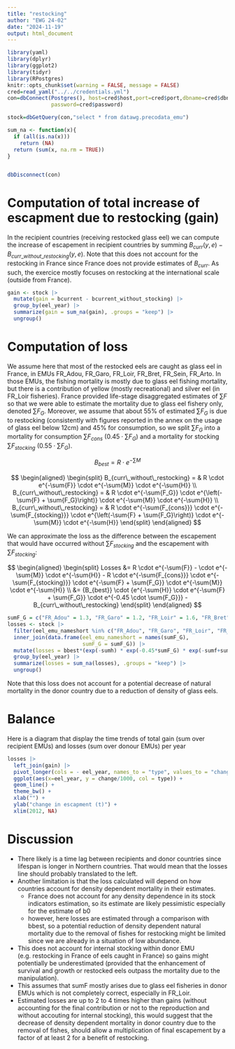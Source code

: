 ```yaml
---
title: "restocking"
author: "EWG 24-02"
date: "2024-11-19"
output: html_document
---
```


```r
library(yaml)
library(dplyr)
library(ggplot2)
library(tidyr)
library(RPostgres)
knitr::opts_chunk$set(warning = FALSE, message = FALSE)
cred=read_yaml("../../credentials.yml")
con=dbConnect(Postgres(), host=cred$host,port=cred$port,dbname=cred$dbname,user=cred$user,
              password=cred$password)

stock=dbGetQuery(con,"select * from datawg.precodata_emu")

sum_na <- function(x){
  if (all(is.na(x)))
    return (NA)
  return (sum(x, na.rm = TRUE))
}


dbDisconnect(con)
```

# Computation of total increase of escapment due to restocking (gain)
In the recipient countries (receiving restocked glass eel) we can compute the
increase of escapement in recipient countries by summing
$B_{curr}(y,e) - B_{curr\_without\_restocking}(y,e)$. Note that this does not
account for the restocking in France since France does not provide estimates of
$B_{curr}$. As such, the exercice mostly focuses on restocking at the
international scale (outside from France).

```r
gain <- stock |>
  mutate(gain = bcurrent - bcurrent_without_stocking) |>
  group_by(eel_year) |>
  summarize(gain = sum_na(gain), .groups = "keep") |>
  ungroup()


```

# Computation of loss
We assume here that most of the restocked eels are caught as glass eel in
France, in EMUs FR_Adou, FR_Garo, FR_Loir, FR_Bret, FR_Sein, FR_Arto. In those
EMUs, the fishing mortality is mostly due to glass eel fishing
mortality, but there is a contribution of yellow (mostly recreational) and
silver eel (in FR_Loir fisheries). France provided life-stage disaggregated
estimates of $\sum{F}$ so that we were able to estimate the mortality due to
glass eel fishery only, denoted $\sum{F_G}$. Moreover, we assume that about 55%
of estimated $\sum{F_G}$ is due to restocking (consistently with figures
reported in the annex on the usage of glass eel below 12cm) and 45% for
consumption, so we split $\sum{F_G}$ into a mortality for consumption
$\sum{F_{cons}}$ ($0.45 \cdot \sum{F_G}$) and a mortality for stocking
$\sum{F_{stocking}}$ ($0.55 \cdot \sum{F_G}$).

$$
B_{best} = R \cdot e^{-\sum{M}} 
$$

$$
\begin{aligned}
\begin{split}
B_{curr\_without\_restocking} = & R \cdot e^{-\sum{F}} \cdot e^{-\sum{M}} \cdot e^{-\sum{H}} \\
B_{curr\_without\_restocking} = & R \cdot e^{-\sum{F_G}} \cdot e^{\left(-\sum{F} + \sum{F_G}\right)} \cdot e^{-\sum{M}} \cdot e^{-\sum{H}} \\
B_{curr\_without\_restocking} = & R \cdot e^{-\sum{F_{cons}}} \cdot e^{-\sum{F_{stocking}}} \cdot e^{\left(-\sum{F} + \sum{F_G}\right)} \cdot e^{-\sum{M}} \cdot e^{-\sum{H}}
\end{split}
\end{aligned}
$$

We can approximate the loss as the difference between the escapement that would have occurred without $\sum{F_{stocking}}$ and the escapement with $\sum{F_{stocking}}$:

$$
\begin{aligned}
\begin{split}
 Losses &=   R  \cdot e^{-\sum{F}} - \cdot 
e^{-\sum{M}} \cdot e^{-\sum{H}} -
 R \cdot e^{-\sum{F_{cons}}} \cdot
e^{-\sum{F_{stocking}}} \cdot e^{-\sum{F} + \sum{F_G}} \cdot e^{-\sum{M}} \cdot
e^{-\sum{H}}  \\  
&=  {B_{best}} \cdot {e^{-\sum{H}} \cdot e^{-\sum{F} +
\sum{F_G}} \cdot e^{-0.45 \cdot \sum{F_G}}} -B_{curr\_without\_restocking}
\end{split}
\end{aligned}
$$

```r
sumF_G = c("FR_Adou" = 1.3, "FR_Garo" = 1.2, "FR_Loir" = 1.6, "FR_Bret" = 0.73, "FR_Sein" = 0.57, "FR_Arto" = 0.26)
losses <- stock |>
  filter(eel_emu_nameshort %in% c("FR_Adou", "FR_Garo", "FR_Loir", "FR_Bret", "FR_Sein", "FR_Arto")) |>
  inner_join(data.frame(eel_emu_nameshort = names(sumF_G),
                        sumF_G = sumF_G)) |>
  mutate(losses = bbest*(exp(-sumh) * exp(-0.45*sumF_G) * exp(-sumf+sumF_G)) - bcurrent_without_stocking) |>
  group_by(eel_year) |>
  summarize(losses = sum_na(losses), .groups = "keep") |>
  ungroup()
```

Note that this loss does not account for a potential decrease of natural mortality in the donor country due to a reduction of density of glass eels.

# Balance
Here is a diagram that display the time trends of total gain (sum over recipient EMUs) and losses (sum over donour EMUs) per year

```r
losses |>
  left_join(gain) |>
  pivot_longer(cols = - eel_year, names_to = "type", values_to = "change" ) |>
  ggplot(aes(x=eel_year, y = change/1000, col = type)) +
  geom_line() +
  theme_bw() +
  xlab("") + 
  ylab("change in escapment (t)") +
  xlim(2012, NA)
```


# Discussion
- There likely is a time lag between recipients and donor countries since
  lifespan is longer in Northern countries. That would mean that the losses line
  should probably translated to the left.
- Another limitation is that the loss calculated will depend on how countries
  account for density dependent mortality in their estimates.
  - France does not account for any density dependence in its stock indicators estimation, so its estimate are likely pessimistic especially for the estimate of b0
  - however, here losses are estimated through a comparison with bbest, so a potential reduction of density dependent natural mortality due to the removal of fishes for restocking might be limited since we are already in a situation of low abundance.
- This does not account for internal stocking within donor EMU (e.g. restocking
  in France of eels caught in France) so gains might potentially be
  underestimated (provided that the enhancement of survival and growth or
  restocked eels outpass the mortality due to the manipulation).
- This assumes that sumF mostly arises due to glass eel fisheries in donor EMUs
  which is not completely correct, especially in FR_Loir.
- Estimated losses are up to 2 to 4 times higher than gains (without accounting for the final contribution or not to the reproduction and without accouting for internal stocking), this would suggest that the decrease of density dependent mortality in donor country due to the removal of fishes, should allow a multiplication of final escapement by a factor of at least 2 for a benefit of restocking.